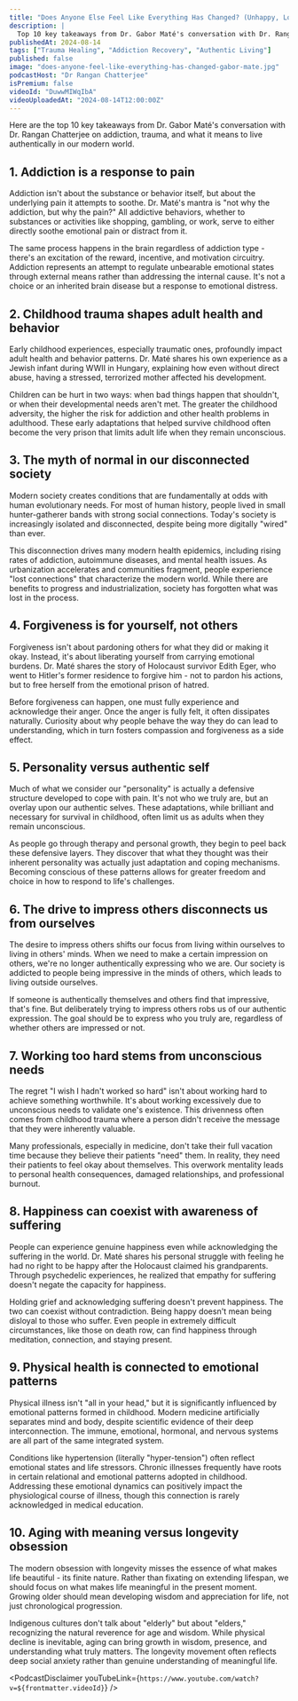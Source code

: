 ```yaml
---
title: "Does Anyone Else Feel Like Everything Has Changed? (Unhappy, Lost, Addicted, Stressed) | Gabor Maté"
description: |
  Top 10 key takeaways from Dr. Gabor Maté's conversation with Dr. Rangan Chatterjee on addiction, trauma, and what it means to live authentically in our modern world.
publishedAt: 2024-08-14
tags: ["Trauma Healing", "Addiction Recovery", "Authentic Living"]
published: false
image: "does-anyone-feel-like-everything-has-changed-gabor-mate.jpg"
podcastHost: "Dr Rangan Chatterjee"
isPremium: false
videoId: "DuwwMIWqIbA"
videoUploadedAt: "2024-08-14T12:00:00Z"
---
```



<PodcastSummaryPageLayout frontmatter={frontmatter}>
Here are the top 10 key takeaways from Dr. Gabor Maté's conversation with Dr. Rangan Chatterjee on addiction, trauma, and what it means to live authentically in our modern world.

## 1. Addiction is a response to pain

Addiction isn't about the substance or behavior itself, but about the underlying pain it attempts to soothe. Dr. Maté's mantra is "not why the addiction, but why the pain?" All addictive behaviors, whether to substances or activities like shopping, gambling, or work, serve to either directly soothe emotional pain or distract from it.

The same process happens in the brain regardless of addiction type - there's an excitation of the reward, incentive, and motivation circuitry. Addiction represents an attempt to regulate unbearable emotional states through external means rather than addressing the internal cause. It's not a choice or an inherited brain disease but a response to emotional distress.

## 2. Childhood trauma shapes adult health and behavior

Early childhood experiences, especially traumatic ones, profoundly impact adult health and behavior patterns. Dr. Maté shares his own experience as a Jewish infant during WWII in Hungary, explaining how even without direct abuse, having a stressed, terrorized mother affected his development.

Children can be hurt in two ways: when bad things happen that shouldn't, or when their developmental needs aren't met. The greater the childhood adversity, the higher the risk for addiction and other health problems in adulthood. These early adaptations that helped survive childhood often become the very prison that limits adult life when they remain unconscious.

## 3. The myth of normal in our disconnected society

Modern society creates conditions that are fundamentally at odds with human evolutionary needs. For most of human history, people lived in small hunter-gatherer bands with strong social connections. Today's society is increasingly isolated and disconnected, despite being more digitally "wired" than ever.

This disconnection drives many modern health epidemics, including rising rates of addiction, autoimmune diseases, and mental health issues. As urbanization accelerates and communities fragment, people experience "lost connections" that characterize the modern world. While there are benefits to progress and industrialization, society has forgotten what was lost in the process.

## 4. Forgiveness is for yourself, not others

Forgiveness isn't about pardoning others for what they did or making it okay. Instead, it's about liberating yourself from carrying emotional burdens. Dr. Maté shares the story of Holocaust survivor Edith Eger, who went to Hitler's former residence to forgive him - not to pardon his actions, but to free herself from the emotional prison of hatred.

Before forgiveness can happen, one must fully experience and acknowledge their anger. Once the anger is fully felt, it often dissipates naturally. Curiosity about why people behave the way they do can lead to understanding, which in turn fosters compassion and forgiveness as a side effect.

## 5. Personality versus authentic self

Much of what we consider our "personality" is actually a defensive structure developed to cope with pain. It's not who we truly are, but an overlay upon our authentic selves. These adaptations, while brilliant and necessary for survival in childhood, often limit us as adults when they remain unconscious.

As people go through therapy and personal growth, they begin to peel back these defensive layers. They discover that what they thought was their inherent personality was actually just adaptation and coping mechanisms. Becoming conscious of these patterns allows for greater freedom and choice in how to respond to life's challenges.

## 6. The drive to impress others disconnects us from ourselves

The desire to impress others shifts our focus from living within ourselves to living in others' minds. When we need to make a certain impression on others, we're no longer authentically expressing who we are. Our society is addicted to people being impressive in the minds of others, which leads to living outside ourselves.

If someone is authentically themselves and others find that impressive, that's fine. But deliberately trying to impress others robs us of our authentic expression. The goal should be to express who you truly are, regardless of whether others are impressed or not.

## 7. Working too hard stems from unconscious needs

The regret "I wish I hadn't worked so hard" isn't about working hard to achieve something worthwhile. It's about working excessively due to unconscious needs to validate one's existence. This drivenness often comes from childhood trauma where a person didn't receive the message that they were inherently valuable.

Many professionals, especially in medicine, don't take their full vacation time because they believe their patients "need" them. In reality, they need their patients to feel okay about themselves. This overwork mentality leads to personal health consequences, damaged relationships, and professional burnout.

## 8. Happiness can coexist with awareness of suffering

People can experience genuine happiness even while acknowledging the suffering in the world. Dr. Maté shares his personal struggle with feeling he had no right to be happy after the Holocaust claimed his grandparents. Through psychedelic experiences, he realized that empathy for suffering doesn't negate the capacity for happiness.

Holding grief and acknowledging suffering doesn't prevent happiness. The two can coexist without contradiction. Being happy doesn't mean being disloyal to those who suffer. Even people in extremely difficult circumstances, like those on death row, can find happiness through meditation, connection, and staying present.

## 9. Physical health is connected to emotional patterns

Physical illness isn't "all in your head," but it is significantly influenced by emotional patterns formed in childhood. Modern medicine artificially separates mind and body, despite scientific evidence of their deep interconnection. The immune, emotional, hormonal, and nervous systems are all part of the same integrated system.

Conditions like hypertension (literally "hyper-tension") often reflect emotional states and life stressors. Chronic illnesses frequently have roots in certain relational and emotional patterns adopted in childhood. Addressing these emotional dynamics can positively impact the physiological course of illness, though this connection is rarely acknowledged in medical education.

## 10. Aging with meaning versus longevity obsession

The modern obsession with longevity misses the essence of what makes life beautiful - its finite nature. Rather than fixating on extending lifespan, we should focus on what makes life meaningful in the present moment. Growing older should mean developing wisdom and appreciation for life, not just chronological progression.

Indigenous cultures don't talk about "elderly" but about "elders," recognizing the natural reverence for age and wisdom. While physical decline is inevitable, aging can bring growth in wisdom, presence, and understanding what truly matters. The longevity movement often reflects deep social anxiety rather than genuine understanding of meaningful life.

<PodcastDisclaimer
  youTubeLink={`https://www.youtube.com/watch?v=${frontmatter.videoId}`}
/>

</PodcastSummaryPageLayout>
